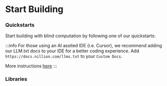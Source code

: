 
# Start Building

### Quickstarts

Start building with blind computation by following one of our quickstarts:

:::info
For those using an AI assited IDE (i.e. Cursor), we recommend adding our LLM.txt docs to your IDE for a better coding experience.
Add `https://docs.nillion.com/llms.txt` to your `Custom Docs`.

More instructions [here](https://docs.cursor.com/context/@-symbols/@-docs#add-custom-docs)
:::

<FeatureSection data={QuickStartFeatures} />

### Libraries

<FeatureSection data={Libraries} />
